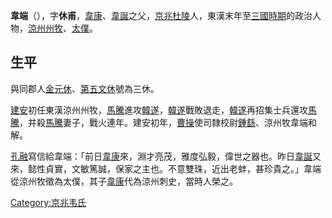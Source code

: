 {{Otheruses|韋端 (消歧義)|subject=三国时的一名武将|other=韋端的'''其他含义'''}}
{{unreferenced|time=2018-05-29T13:03:40+00:00}}
'''韋端'''（{{bd|？||？}}），字'''休甫'''，[[韋康|韋康]]、[[韋誕|韋誕]]之父，[[京兆|京兆]][[杜陵县|杜陵]]人，東漢末年至[[三國時期|三國時期]]的政治人物，[[涼州|涼州]][[州牧|州牧]]、[[太僕|太僕]]。

== 生平 ==
與同郡人[[金敞_(東漢)|金元休]]、[[第五巡|第五文休]]號為三休。

[[建安_(东汉)|建安]]初任東漢涼州州牧，[[馬騰|馬騰]]進攻[[韓遂|韓遂]]，[[韓遂|韓遂]]戰敗退走，[[韓遂|韓遂]]再招集士兵還攻[[馬騰|馬騰]]，并殺[[馬騰|馬騰]]妻子，戰火連年。建安初年，[[曹操|曹操]]使司隸校尉[[鍾繇|鍾繇]]、涼州牧韋端和解。

[[孔融|孔融]]寫信給韋端：「前日[[韋康|韋康]]來，淵才亮茂，雅度弘毅，偉世之器也。昨日[[韋誕|韋誕]]又來，懿性貞實，文敏篤誠，保家之主也。不意雙珠，近出老蚌，甚珍貴之。」韋端從涼州牧徵為太僕，其子[[韋康|韋康]]代為涼州刺史，當時人榮之。

[[Category:京兆韦氏|Category:京兆韦氏]]